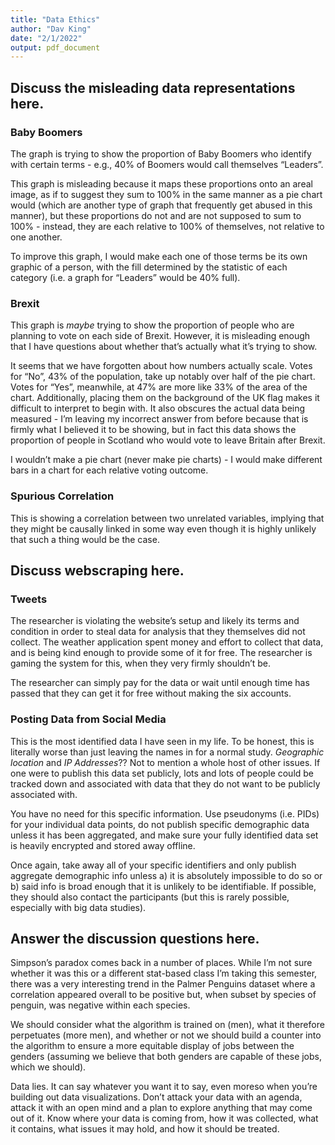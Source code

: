 ---
title: "Data Ethics"
author: "Dav King"
date: "2/1/2022"
output: pdf_document
---

## Discuss the misleading data representations here.

### Baby Boomers

The graph is trying to show the proportion of Baby Boomers who identify with 
certain terms - e.g., 40% of Boomers would call themselves "Leaders".

This graph is misleading because it maps these proportions onto an areal image, 
as if to suggest they sum to 100% in the same manner as a pie chart would (which
are another type of graph that frequently get abused in this manner), but these 
proportions do not and are not supposed to sum to 100% - instead, they are each 
relative to 100% of themselves, not relative to one another.

To improve this graph, I would make each one of those terms be its own graphic 
of a person, with the fill determined by the statistic of each category (i.e. a 
graph for "Leaders" would be 40% full).

### Brexit

This graph is *maybe* trying to show the proportion of people who are planning 
to vote on each side of Brexit. However, it is misleading enough that I have 
questions about whether that's actually what it's trying to show.

It seems that we have forgotten about how numbers actually scale. Votes for 
"No", 43% of the population, take up notably over half of the pie chart. Votes 
for "Yes", meanwhile, at 47% are more like 33% of the area of the chart. 
Additionally, placing them on the background of the UK flag makes it difficult 
to interpret to begin with. It also obscures the actual data being measured - 
I'm leaving my incorrect answer from before because that is firmly what I 
believed it to be showing, but in fact this data shows the proportion of people 
in Scotland who would vote to leave Britain after Brexit.

I wouldn't make a pie chart (never make pie charts) - I would make different 
bars in a chart for each relative voting outcome.

### Spurious Correlation

This is showing a correlation between two unrelated variables, implying that 
they might be causally linked in some way even though it is highly unlikely that
such a thing would be the case.

## Discuss webscraping here.

### Tweets

The researcher is violating the website's setup and likely its terms and 
condition in order to steal data for analysis that they themselves did not 
collect. The weather application spent money and effort to collect that data, 
and is being kind enough to provide some of it for free. The researcher is 
gaming the system for this, when they very firmly shouldn't be.

The researcher can simply pay for the data or wait until enough time has passed 
that they can get it for free without making the six accounts.

### Posting Data from Social Media

This is the most identified data I have seen in my life. To be honest, this is 
literally worse than just leaving the names in for a normal study. *Geographic* 
*location* and *IP Addresses*?? Not to mention a whole host of other issues. If 
one were to publish this data set publicly, lots and lots of people could be 
tracked down and associated with data that they do not want to be publicly 
associated with.

You have no need for this specific information. Use pseudonyms (i.e. PIDs) for 
your individual data points, do not publish specific demographic data unless it 
has been aggregated, and make sure your fully identified data set is heavily 
encrypted and stored away offline.

Once again, take away all of your specific identifiers and only publish 
aggregate demographic info unless a) it is absolutely impossible to do so or b) 
said info is broad enough that it is unlikely to be identifiable. If possible, 
they should also contact the participants (but this is rarely possible, 
especially with big data studies).

## Answer the discussion questions here.

Simpson's paradox comes back in a number of places. While I'm not sure whether 
it was this or a different stat-based class I'm taking this semester, there was 
a very interesting trend in the Palmer Penguins dataset where a correlation 
appeared overall to be positive but, when subset by species of penguin, was 
negative within each species.

We should consider what the algorithm is trained on (men), what it therefore 
perpetuates (more men), and whether or not we should build a counter into the 
algorithm to ensure a more equitable display of jobs between the genders 
(assuming we believe that both genders are capable of these jobs, which we 
should).

Data lies. It can say whatever you want it to say, even moreso when you're 
building out data visualizations. Don't attack your data with an agenda, attack
it with an open mind and a plan to explore anything that may come out of it. 
Know where your data is coming from, how it was collected, what it contains, 
what issues it may hold, and how it should be treated.